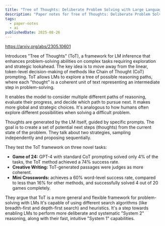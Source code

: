 ```yaml
---
title: "Tree of Thoughts: Deliberate Problem Solving with Large Language Models | Paper Notes"
description: "Paper notes for Tree of Thoughts: Deliberate Problem Solving with Large Language Models."
tags:
  - paper-notes
  - ai
publishedDate: 2025-08-26
---
```


https://arxiv.org/abs/2305.10601

Introduces "Tree of Thoughts" (ToT), a framework for LM inference that enhances problem-solving abilities on complex tasks requiring exploration and strategic lookahead.
The key idea is to move away from the linear, token-level decision-making of methods like Chain of Thought (CoT) prompting.
ToT allows LMs to explore a tree of possible reasoning paths, where each "thought" is a coherent unit of text representing an intermediate step in problem-solving.

It enables the model to consider multiple different paths of reasoning, evaluate their progress, and decide which path to pursue next.
It makes more global and strategic choices.
It's analogous to how humans often explore different possibilities when solving a difficult problem.

Thoughts are generated by the LM itself, guided by specific prompts.
The goal is to create a set of potential next steps (thoughts) from the current state of the problem.
They talk about two strategies, sampling independently and proposing sequentially.

They test the ToT framework on three novel tasks:
- **Game of 24:** GPT-4 with standard CoT prompting solved only 4% of the tasks, the ToT method achieved a 74% success rate.
- **Creative Writing:** ToT-generated passages were judges as more coherent.
- **Mini Crosswords:** achieves a 60% word-level success rate, compared to less than 16% for other methods, and successfully solved 4 out of 20 games completely.

They argue that ToT is a more general and flexible framework for problem-solving with LMs
It's capable of using different search algorithms (like breadth-first and depth-first search) and heuristics.
It's a step towards enabling LMs to perform more deliberate and systematic "System 2" reasoning, along with their fast, intuitive "System 1" capabilities.
